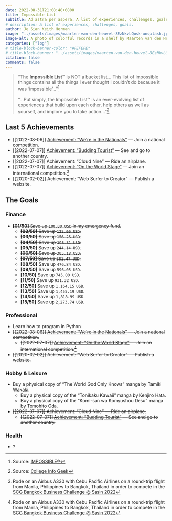 ```yaml
---
date: 2022-08-31T21:08:48+0800
title: Impossible List
subtitle: Ad astra per aspera. A list of experiences, challenges, goals.
# description: A list of experiences, challenges, goals.
author: Je Sian Keith Herman
image: "../assets/images/maarten-van-den-heuvel-8EzNkvLQosk-unsplash.jpg"
image-alt: A photo of colorful records in a shelf by Maarten van den Heuvel on Unsplash
categories: ["log"]
# title-block-banner-color: "#FEFEFE"
# title-block-banner: "../assets/images/maarten-van-den-heuvel-8EzNkvLQosk-unsplash-dim.jpg"
citation: false
comments: false
---
```


> "The **Impossible List**™ is NOT a bucket list... This list of impossible things contains all the things I ever thought I couldn’t do because it was 'impossible'..."[^a]<br/><br/>
> "...Put simply, the Impossible List™ is an ever-evolving list of experiences that build upon each other, help others as well as yourself, and implore you to take action..."[^b]

[^a]: Source: [IMPOSSIBLE®](https://impossiblehq.com/impossible-list/#:~:text=The%20impossible%20list%20is%20NOT%20a%20bucket%20list.)
[^b]: Source: [College Info Geek](https://collegeinfogeek.com/about/meet-the-author/my-impossible-list/#:~:text=the%20impossible%20list%20is%20an%20ever%2Devolving%20list%20of%20experiences%20that%20build%20upon%20each%20other%2C%20help%20others%20as%20well%20as%20yourself%2C%20and%20implore%20you%20to%20take%20action.%20This%20is%20mine%2C%20which%20is%2C%20of%20course%2C%20ever%2Devolving.)


## Last 5 Achievements
- [[2022-08-06]] [Achievement: "We're in the Nationals"](https://www.facebook.com/photo.php?fbid=426822102808547) — Join a national competition.
- [[2022-07-07]] [Achievement: "Budding Tourist"](https://twitter.com/jskherman/status/1546436431220195328) — See and go to another country.
- [[2022-07-07]] Achievement: "Cloud Nine" — Ride an airplane.
- [[2022-07-07]] [Achievement: "On the World Stage"](https://www.facebook.com/bangkokbusinesschallenge/videos/591718025877563) — Join an international competition.[^1]
- [[2020-02-02]] Achievement: "Web Surfer to Creator" — Publish a website.

## The Goals

### Finance

- ~~**[01/50]** Save up `100.00 USD` in my emergency fund.~~
    - ~~**[02/50]** Save up `125.00 USD`.~~
    - ~~**[03/50]** Save up `156.25 USD`.~~
    - ~~**[04/50]** Save up `195.31 USD`.~~
    - ~~**[05/50]** Save up `244.14 USD`.~~
    - ~~**[06/50]** Save up `305.18 USD`.~~
    - ~~**[07/50]** Save up `381.47 USD`.~~
    - **[08/50]** Save up `476.84 USD`.
    - **[09/50]** Save up `596.05 USD`.
    - **[10/50]** Save up `745.00 USD`.
    - **[11/50]** Save up `931.32 USD`.
    - **[12/50]** Save up `1,164.15 USD`.
    - **[13/50]** Save up `1,455.19 USD`.
    - **[14/50]** Save up `1,818.99 USD`.
    - **[15/50]** Save up `2,273.74 USD`.

### Professional
- Learn how to program in Python
- ~~[[2022-08-06]] [Achievement: "We're in the Nationals"](https://www.facebook.com/photo.php?fbid=426822102808547) — Join a national competition.~~
    - ~~[[2022-07-07]] [Achievement: "On the World Stage"](https://www.facebook.com/bangkokbusinesschallenge/videos/591718025877563) — Join an international competition.[^1]~~
- ~~[[2020-02-02]] Achievement: "Web Surfer to Creator" — Publish a website.~~

### Hobby & Leisure
<!---
- Create a school that use cutting-edge, well-tested, and proven educational psychology research to produce excellent learning outcomes and advance base human capabilities.
    - Propose a new model and policy of education based on tech/skill-trees.
    - Implement gamification, adaptive, and personalized education.
--->
- Buy a physical copy of "The World God Only Knows" manga by Tamiki Wakaki.
    - Buy a physical copy of the "Tonikaku Kawaii" manga by Kenjiro Hata.
    - Buy a physical copy of the "Komi-san wa Komyushou Desu" manga by Tomohito Oda.
- ~~[[2022-07-07]] Achievement: "Cloud Nine" — Ride an airplane.~~
    - ~~[[2022-07-07]] [Achievement: "Budding Tourist"](https://twitter.com/jskherman/status/1546436431220195328) — See and go to another country.~~

### Health
- ?

[^1]: Rode on an Airbus A330 with Cebu Pacific Airlines on a round-trip flight from Manila, Philippines to Bangkok, Thailand in order to compete in the [SCG Bangkok Business Challenge @ Sasin 2022](https://bbc.sasin.edu/2022)